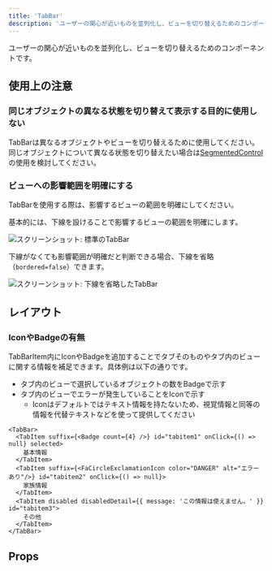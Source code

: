 ```yaml
---
title: 'TabBar'
description: 'ユーザーの関心が近いものを並列化し、ビューを切り替えるためのコンポーネントです。'
---
```


ユーザーの関心が近いものを並列化し、ビューを切り替えるためのコンポーネントです。

<ComponentStory name="TabBar" />

## 使用上の注意

### 同じオブジェクトの異なる状態を切り替えて表示する目的に使用しない
TabBarは異なるオブジェクトやビューを切り替えるために使用してください。同じオブジェクトについて異なる状態を切り替えたい場合は[SegmentedControl](/products/components/segmented-control/)の使用を検討してください。

### ビューへの影響範囲を明確にする
TabBarを使用する際は、影響するビューの範囲を明確にしてください。

基本的には、下線を設けることで影響するビューの範囲を明確にします。

![スクリーンショット: 標準のTabBar](./images/smarthr-tab-bar-bordered-true.png)

下線がなくても影響範囲が明確だと判断できる場合、下線を省略（`bordered=false`）できます。

![スクリーンショット: 下線を省略したTabBar](./images/smarthr-tab-bar-without-border.png)

## レイアウト

### IconやBadgeの有無
TabBarItem内にIconやBadgeを追加することでタブそのものやタブ内のビューに関する情報を補足できます。具体例は以下の通りです。

* タブ内のビューで選択しているオブジェクトの数をBadgeで示す
* タブ内のビューでエラーが発生していることをIconで示す
    * Iconはデフォルトではテキスト情報を持たないため、視覚情報と同等の情報を代替テキストなどを使って提供してください

```tsx editable noIframe
<TabBar>
  <TabItem suffix={<Badge count={4} />} id="tabitem1" onClick={() => null} selected>
    基本情報
  </TabItem>
  <TabItem suffix={<FaCircleExclamationIcon color="DANGER" alt="エラーあり"/>} id="tabitem2" onClick={() => null}>
    家族情報
  </TabItem>
  <TabItem disabled disabledDetail={{ message: 'この情報は使えません。' }} id="tabitem3">
    その他
  </TabItem>
</TabBar>
```

## Props

<ComponentPropsTable name="TabBar" />

